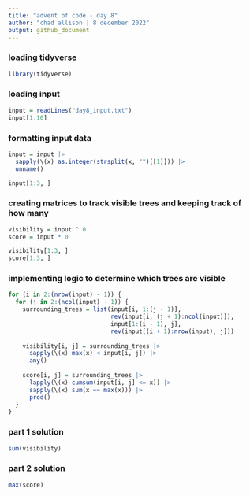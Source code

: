 ---
title: "advent of code - day 8"
author: "chad allison | 8 december 2022"
output: github_document
---

### loading tidyverse

```{r message = F, warning = F}
library(tidyverse)
```

### loading input

```{r}
input = readLines("day8_input.txt")
input[1:10]
```

### formatting input data

```{r}
input = input |>
  sapply(\(x) as.integer(strsplit(x, "")[[1]])) |>
  unname()

input[1:3, ]
```

### creating matrices to track visible trees and keeping track of how many

```{r}
visibility = input ^ 0
score = input * 0

visibility[1:3, ]
score[1:3, ]
```

### implementing logic to determine which trees are visible

```{r}
for (i in 2:(nrow(input) - 1)) {
  for (j in 2:(ncol(input) - 1)) {
    surrounding_trees = list(input[i, 1:(j - 1)],
                             rev(input[i, (j + 1):ncol(input)]),
                             input[1:(i - 1), j],
                             rev(input[(i + 1):nrow(input), j]))
    
    visibility[i, j] = surrounding_trees |>
      sapply(\(x) max(x) < input[i, j]) |>
      any()
    
    score[i, j] = surrounding_trees |>
      lapply(\(x) cumsum(input[i, j] <= x)) |>
      sapply(\(x) sum(x == max(x))) |>
      prod()
  }
}
```

### part 1 solution

```{r}
sum(visibility)
```

### part 2 solution

```{r}
max(score)
```





















































